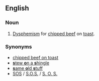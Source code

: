 ==English==
{{wikipedia}}

===Noun===
{{infl|en|noun|head=[[shit]] on a [[shingle]]}}

# {{US|military|slang}} [[dysphemism|Dysphemism]] for [[chipped beef]] on [[toast]].

===Synonyms===
* [[chipped beef on toast]]
* [[stew on a shingle|'''s'''tew '''o'''n a '''s'''hingle]]
* [[same old stuff|'''s'''ame '''o'''ld '''s'''tuff]]
* [[SOS]] / [[S.O.S.]] / [[S. O. S.]] {{qualifier|abbreviation}}